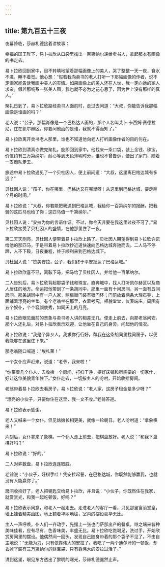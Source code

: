 ```yaml
---
---
---
```

title: 第九百五十三夜
---






夜幕降临，莎赫札德接着讲故事：





幸福的国王陛下，易卜拉欣从口袋里掏出一百第纳尔递给卖书人，拿起那本有画像的书走去。

易卜拉欣回到家中，目不转睛地望着那幅画像上的美人，哭了整整一天一夜，食水不进，睡不着觉。他心想：“假若我向卖书的老人打听一下那幅画像的作者，说不定画家能告诉我画中美人的实情。如果画像上的美人还在人世，我一定向她的家人求亲，假若那纯系一张美人图，我也就不必为之花心思了，因为世上没有那样的真人。”

聚礼日到了，易卜拉欣路经卖书人面前时，走过去问道：“大叔，你能告诉我那幅画像是谁画的吗？”

老人说：“公子，那幅肖像是一个巴格达人画的，那个人名叫艾卜·卡西姆·赛德拉尼，住在凯尔赫区。你要问他画的是谁，我就不得而知了。”

易卜拉欣离开卖书老人那里，谁也不知道他向老人打听画像作者的目的何在。

易卜拉欣到清真寺做完聚礼，旋即回到家中。他找来一条口袋，装上金钱、珠宝，价值约有三万第纳尔，耐心等到天色薄明时分，谁也不曾告诉，便出了家门，随着一支商队走去。

旅途中易卜拉欣遇见了一个贝杜因人，便上前问道：“大叔，这里离巴格达城有多远？”

贝杜因人说：“孩子，你在哪里，巴格达又在哪里呀！从这里到巴格达城，要走两个月的时间。”

易卜拉欣说：“大叔，你若能把我送到巴格达城，我给你一百第纳尔的报酬，把我骑的这匹马也给了你；这匹马值一千第纳尔。”

贝杜因人说：“安拉为你的言语作证。不过，你今天非要在我这里过夜不可了。”易卜拉欣接受了贝杜因人的盛情，在他那里住了一夜。

第二天天刚亮，贝杜因人便带着易卜拉欣上路了。贝杜因人期望得到易卜拉欣许诺给他的那匹马，于是带着易卜拉欣抄近道快速向巴格达城奔驰而去。二人马不停蹄，人不下鞍，日夜兼程，终于顺利来到巴格达城下。

贝杜因人说：“赞美安拉，公子，我们终于平安抵达了巴格达城。”

易卜拉欣欣喜不已，离鞍下马，把马给了贝杜因人，并给他一百第纳尔。

二人告别后，易卜拉欣背起那袋子钱和珠宝，直奔城中，找人打听凯尔赫区以及商人居住的地方。命运把他带到了一条胡同中，那里一面有十间房间，另一面有五间房间。那条胡同中有一户人家，两扇街门装有银门环；门前放着两条大理石凳，上面铺着漂亮的坐垫。有个老翁坐在那里，衣着考究，相貌堂堂，仪表端庄。周围有五个奴仆，个个容颜俊秀，如同天上的月亮。

易卜拉欣眼见面前的景象与卖书老人讲的相差无几，便走上前去，向那老翁问安。那个人还礼后，对易卜拉欣表示欢迎，让他坐在自己的身旁，问起他的情况。

易卜拉欣说：“我是个异乡人。我求你行行好，帮我在这条胡同里找间房子，以便我能够在这里住下来。”

那老翁随口喊道：“埃札莱！”

一个女仆应声赶来，说道：“老爷，我来啦！”

“你带着几个仆人，去收拾一个房间，打扫干净，摆好床铺和所需要的一切家什，好让这位美貌青年住下。”女仆走去，一切按主人的吩咐，开始收拾房间。

老翁带着易卜拉欣去看房子，易卜拉欣说：“老人家，这房子租金是多少呀？”

“漂亮的小伙子，只要你住在这里，我一文不收。”老翁答道。

易卜拉欣表示感谢。

老人又喊来一个女仆。但见姑娘长相更美，就像一轮朝日。老人吩咐道：“拿象棋来！”

片刻后，女仆拿来了象棋。一个仆人走上前去，把棋盘放好。老人说：“和我下盘棋好吗？”

易卜拉欣说：“好的。”

二人对弈数盘，易卜拉欣连连取胜。

老翁说：“小伙子，好棋手哇！凭安拉起誓，在巴格达城，你既然能够赢我，也就没有人能赢你了。”

房间收拾好了，老人把钥匙交给易卜拉欣，并且说：“小伙子，你既然住在我家，就赏赏光，和我一起吃顿饭，好吗？”

易卜拉欣表示同意，和老人一起走去。走进老人的客厅一看，只见那里富丽堂皇，墙上挂着精美画图，地上铺着华丽地毯，室内的摆设豪华无比。

主人一声呼唤，仆人们一齐动手，先摆上一张也门萨那出产的餐桌，继之端来各种美味佳肴，应有尽有，色香味美，丰盛无比。易卜拉欣吃饱喝足，洗过手，开始欣赏房间里的摆设。他偶然间一回头，发现自己随身带着的那个袋子不见了，不由自主地说：“无能为力，只有依靠伟大的安拉了。我吃了一两个迪尔汗的一顿饭，却丢掉了装有三万第纳尔的财宝袋，只有靠伟大的安拉过活了。”





讲到这里，眼见东方透出了黎明的曙光，莎赫札德戛然止声。